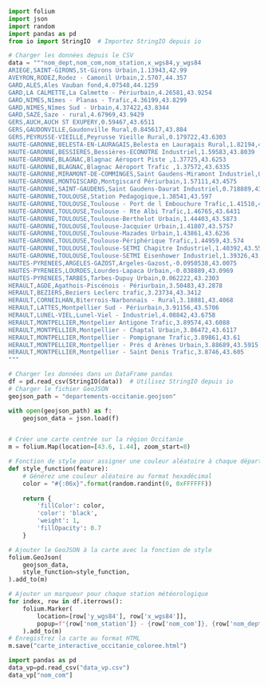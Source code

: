 ```python
import folium
import json
import random
import pandas as pd
from io import StringIO  # Importez StringIO depuis io

# Charger les données depuis le CSV
data = """nom_dept,nom_com,nom_station,x_wgs84,y_wgs84
ARIEGE,SAINT-GIRONS,St-Girons Urbain,1.13943,42.99
AVEYRON,RODEZ,Rodez - Camonil Urbain,2.5707,44.357
GARD,ALES,Ales Vauban fond,4.07548,44.1259
GARD,LA CALMETTE,La Calmette - Périurbain,4.26581,43.9254
GARD,NIMES,Nîmes - Planas - Trafic,4.36199,43.8299
GARD,NIMES,Nîmes Sud - Urbain,4.37422,43.8344
GARD,SAZE,Saze - rural,4.67969,43.9429
GERS,AUCH,AUCH ST EXUPERY,0.59467,43.6511
GERS,GAUDONVILLE,Gaudonville Rural,0.845617,43.884
GERS,PEYRUSSE-VIEILLE,Peyrusse Vieille Rural,0.179722,43.6303
HAUTE-GARONNE,BELESTA-EN-LAURAGAIS,Belesta en Lauragais Rural,1.82194,43.4414
HAUTE-GARONNE,BESSIERES,Bessières-ECONOTRE Industriel,1.59583,43.8039
HAUTE-GARONNE,BLAGNAC,Blagnac Aéroport Piste ,1.37725,43.6253
HAUTE-GARONNE,BLAGNAC,Blagnac Aéroport Trafic ,1.37572,43.6335
HAUTE-GARONNE,MIRAMONT-DE-COMMINGES,Saint Gaudens-Miramont Industriel,0.744722,43.0944
HAUTE-GARONNE,MONTGISCARD,Montgiscard Périurbain,1.57111,43.4575
HAUTE-GARONNE,SAINT-GAUDENS,Saint Gaudens-Daurat Industriel,0.718889,43.1064
HAUTE-GARONNE,TOULOUSE,Station Pedagogique,1.38541,43.597
HAUTE-GARONNE,TOULOUSE,Toulouse - Port de l Embouchure Trafic,1.41518,43.6103
HAUTE-GARONNE,TOULOUSE,Toulouse - Rte Albi Trafic,1.46765,43.6431
HAUTE-GARONNE,TOULOUSE,Toulouse-Berthelot Urbain,1.44403,43.5873
HAUTE-GARONNE,TOULOUSE,Toulouse-Jacquier Urbain,1.41807,43.5757
HAUTE-GARONNE,TOULOUSE,Toulouse-Mazades Urbain,1.43861,43.6236
HAUTE-GARONNE,TOULOUSE,Toulouse-Périphérique Trafic,1.44959,43.574
HAUTE-GARONNE,TOULOUSE,Toulouse-SETMI Chapitre Industriel,1.40392,43.5564
HAUTE-GARONNE,TOULOUSE,Toulouse-SETMI Eisenhower Industriel,1.39326,43.5616
HAUTES-PYRENEES,ARGELES-GAZOST,Argeles-Gazost,-0.0950538,43.0075
HAUTES-PYRENEES,LOURDES,Lourdes-Lapaca Urbain,-0.038889,43.0969
HAUTES-PYRENEES,TARBES,Tarbes-Dupuy Urbain,0.062222,43.2303
HERAULT,AGDE,Agathois-Piscénois - Périurbain,3.50483,43.2878
HERAULT,BEZIERS,Beziers Leclerc trafic,3.23734,43.3412
HERAULT,CORNEILHAN,Biterrois-Narbonnais - Rural,3.18881,43.4068
HERAULT,LATTES,Montpellier Sud - Périurbain,3.91156,43.5706
HERAULT,LUNEL-VIEL,Lunel-Viel - Industriel,4.08842,43.6758
HERAULT,MONTPELLIER,Montpelier Antigone Trafic,3.89574,43.6088
HERAULT,MONTPELLIER,Montpellier - Chaptal Urbain,3.86472,43.6117
HERAULT,MONTPELLIER,Montpellier - Pompignane Trafic,3.89861,43.61
HERAULT,MONTPELLIER,Montpellier - Prés d Arènes Urbain,3.88689,43.5915
HERAULT,MONTPELLIER,Montpellier - Saint Denis Trafic,3.8746,43.605
"""

# Charger les données dans un DataFrame pandas
df = pd.read_csv(StringIO(data))  # Utilisez StringIO depuis io  
# Charger le fichier GeoJSON
geojson_path = "departements-occitanie.geojson"

with open(geojson_path) as f:
    geojson_data = json.load(f)


# Créer une carte centrée sur la région Occitanie
m = folium.Map(location=[43.6, 1.44], zoom_start=8)

# Fonction de style pour assigner une couleur aléatoire à chaque département
def style_function(feature):
    # Générez une couleur aléatoire au format hexadécimal
    color = "#{:06x}".format(random.randint(0, 0xFFFFFF))
    
    return {
        'fillColor': color,
        'color': 'black',
        'weight': 1,
        'fillOpacity': 0.7
    }

# Ajouter le GeoJSON à la carte avec la fonction de style
folium.GeoJson(
    geojson_data,
    style_function=style_function,
).add_to(m)

# Ajouter un marqueur pour chaque station météorologique
for index, row in df.iterrows():
    folium.Marker(
        location=[row['y_wgs84'], row['x_wgs84']],
        popup=f"{row['nom_station']} - {row['nom_com']}, {row['nom_dept']}"
    ).add_to(m)
# Enregistrez la carte au format HTML
m.save("carte_interactive_occitanie_coloree.html")

```

```python
import pandas as pd
data_vp=pd.read_csv("data_vp.csv")
data_vp["nom_com"]
```